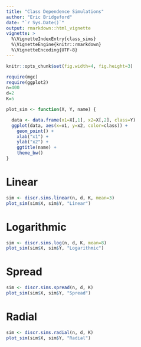 ```yaml
---
title: "Class Dependence Simulations"
author: "Eric Bridgeford"
date: "`r Sys.Date()`"
output: rmarkdown::html_vignette
vignette: >
  %\VignetteIndexEntry{class_sims}
  %\VignetteEngine{knitr::rmarkdown}
  %\VignetteEncoding{UTF-8}
---
```


```r
knitr::opts_chunk$set(fig.width=4, fig.height=3)
```

```r
require(mgc)
require(ggplot2)
n=400
d=2
K=5
```

```r
plot_sim <- function(X, Y, name) {

  data <- data.frame(x1=X[,1], x2=X[,2], class=Y)
  ggplot(data, aes(x=x1, y=x2, color=class)) +
    geom_point() +
    xlab("x1") +
    ylab("x2") +
    ggtitle(name) +
    theme_bw()
}
```

# Linear

```r
sim <- discr.sims.linear(n, d, K, mean=3)
plot_sim(sim$X, sim$Y, "Linear")
```

# Logarithmic

```r
sim <- discr.sims.log(n, d, K, mean=8)
plot_sim(sim$X, sim$Y, "Logarithmic")
```

# Spread

```r
sim <- discr.sims.spread(n, d, K)
plot_sim(sim$X, sim$Y, "Spread")
```

# Radial

```r
sim <- discr.sims.radial(n, d, K)
plot_sim(sim$X, sim$Y, "Radial")
```
